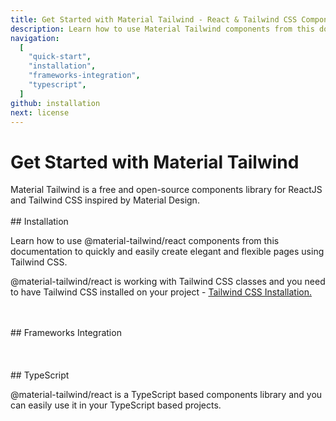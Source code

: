 ```yaml
---
title: Get Started with Material Tailwind - React & Tailwind CSS Components Library
description: Learn how to use Material Tailwind components from this documentation to easily create elegant and flexible pages using Tailwind CSS and React.
navigation:
  [
    "quick-start",
    "installation",
    "frameworks-integration",
    "typescript",
  ]
github: installation
next: license
---
```


# Get Started with Material Tailwind

<span id="quick-start" className="scroll-mt-48" />
Material Tailwind is a free and open-source components library for ReactJS and Tailwind
CSS inspired by Material Design.

<br />
<br />

<DocsTitle href="installation">
## Installation
</DocsTitle>

<span id="installation" className="scroll-mt-48" />

Learn how to use @material-tailwind/react components from this documentation to quickly and easily create elegant and flexible pages using Tailwind CSS.

@material-tailwind/react is working with Tailwind CSS classes and you need to have Tailwind CSS installed on your project - <a href="https://tailwindcss.com/docs/installation/framework-guides?ref=material-tailwind" target="_blank" className="font-medium hover:text-blue-500 transition-colors">Tailwind CSS Installation.</a>

<br />
<br />

<DocsTitle href="frameworks-integration">
## Frameworks Integration
</DocsTitle>

<div
  className="mt-8 grid grid-cols-2 gap-6 md:grid-cols-4"
  id="frameworks-integration"
>
  <Tooltip content="Next.js" placement="bottom" offset={-13}>
    <Framework route="/docs/react/guide/next" center>
      <span className="my-6 grid h-24 w-24 place-items-center">
        <NextLogo />
      </span>
    </Framework>
  </Tooltip>
  <Tooltip content="Create React App" placement="bottom" offset={-13}>
    <Framework route="/docs/react/guide/cra" center>
      <span className="my-6 grid h-24 w-24 place-items-center">
        <CraLogo />
      </span>
    </Framework>
  </Tooltip>
  <Tooltip content="Remix" placement="bottom" offset={-13}>
    <Framework route="/docs/react/guide/remix" center>
      <span className="my-6 grid h-24 w-24 place-items-center">
        <RemixLogo />
      </span>
    </Framework>
  </Tooltip>
  <Tooltip content="Vite" placement="bottom" offset={-13}>
    <Framework route="/docs/react/guide/vite" center>
      <span className="my-6 grid h-24 w-24 place-items-center">
        <ViteLogo />
      </span>
    </Framework>
  </Tooltip>
  <Tooltip content="Astro" placement="bottom" offset={-13}>
    <Framework route="/docs/react/guide/astro" center>
      <span className="my-6 grid h-24 w-24 place-items-center">
        <AstroLogo />
      </span>
    </Framework>
  </Tooltip>
  <Tooltip content="Gatsby" placement="bottom" offset={-13}>
    <Framework route="/docs/react/guide/gatsby" center>
      <span className="my-6 grid h-24 w-24 place-items-center">
        <GatsbyLogo />
      </span>
    </Framework>
  </Tooltip>
</div>

<br />
<br />
<br />

<DocsTitle href="typescript">
## TypeScript
</DocsTitle>

<span id="typescript" className="scroll-mt-48" />

@material-tailwind/react is a TypeScript based components library and you can easily use it in your TypeScript based projects.
